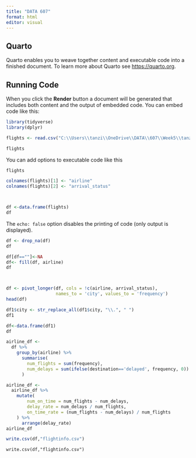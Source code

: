 ---
title: "DATA 607"
format: html
editor: visual
---

## Quarto

Quarto enables you to weave together content and executable code into a finished document. To learn more about Quarto see <https://quarto.org>.

## Running Code

When you click the **Render** button a document will be generated that includes both content and the output of embedded code. You can embed code like this:

```{r}
library(tidyverse)
library(dplyr)
```

```{r}

flights <- read.csv("C:\\Users\\tanzi\\OneDrive\\DATA\\607\\Week5\\tanzildata.csv ")

flights
```

You can add options to executable code like this

```{r}
flights
```

```{r}
colnames(flights)[1] <- "airline"
colnames(flights)[2] <- "arrival_status"



df <-data.frame(flights)
df
```

The `echo: false` option disables the printing of code (only output is displayed).

```{r}
df <- drop_na(df)
df
```

```{r}
df[df==""]<-NA
df<- fill(df, airline)
df
```

```{}
```

```{}
```

```{r}
df <- pivot_longer(df, cols = !c(airline, arrival_status), 
                   names_to = 'city', values_to = 'frequency')
head(df)
```

```{r}
df1$city <- str_replace_all(df1$city, "\\.", " ")
df1

```

```{r}
df<-data.frame(df1)
df
```

```{r}
airline_df <-
  df %>% 
    group_by(airline) %>%
      summarise(
        num_flights = sum(frequency),
        num_delays = sum(ifelse(destination=='delayed', frequency, 0))
      )

airline_df <- 
  airline_df %>%
    mutate(
        num_on_time = num_flights - num_delays,
        delay_rate = num_delays / num_flights,
        on_time_rate = (num_flights - num_delays) / num_flights
    ) %>%
      arrange(delay_rate)
airline_df
```

```{r}
write.csv(df,"flightinfo.csv")
```

```         
write.csv(df,"flightinfo.csv")
```
